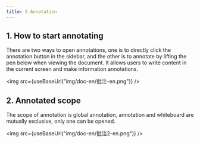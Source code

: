 ```yaml
---
title: 5.Annotation
---
```



## 1. How to start annotating

There are two ways to open annotations, one is to directly click the annotation button in the sidebar, and the other is to annotate by lifting the pen below when viewing the document. It allows users to write content in the current screen and make information annotations.

<img  src={useBaseUrl("img/doc-en/批注-en.png")} />

## 2. Annotated scope

The scope of annotation is global annotation, annotation and whiteboard are mutually exclusive, only one can be opened.

<img  src={useBaseUrl("img/doc-en/批注2-en.png")} />
